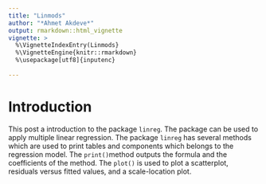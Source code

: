 ```yaml
---
title: "Linmods"
author: "*Ahmet Akdeve*"
output: rmarkdown::html_vignette
vignette: >
  %\VignetteIndexEntry(Linmods}
  %\VignetteEngine{knitr::rmarkdown}
  %\usepackage[utf8]{inputenc}
    
---
```


# Introduction

This post a introduction to the package `linreg`. The package can be used to apply multiple linear regression.
The package `linreg` has several methods which are used to print tables and components which belongs to the regression model. The `print()`method outputs the formula and the coefficients of the method.
The `plot()` is used to plot a scatterplot, residuals versus fitted values, and a scale-location plot.


